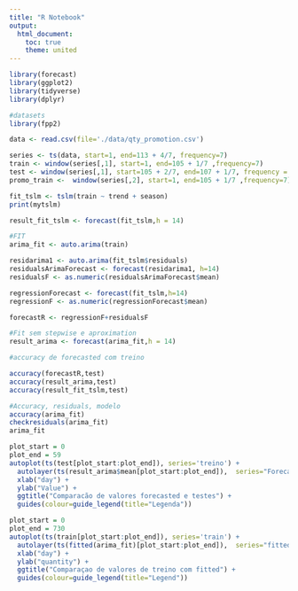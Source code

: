 ```yaml
---
title: "R Notebook"
output:
  html_document:
    toc: true
    theme: united
---
```



```r
library(forecast)
library(ggplot2)
library(tidyverse)
library(dplyr)

#datasets
library(fpp2)
```


```r
data <- read.csv(file='./data/qty_promotion.csv')
```



```r
series <- ts(data, start=1, end=113 + 4/7, frequency=7)
train <- window(series[,1], start=1, end=105 + 1/7 ,frequency=7)
test <- window(series[,1], start=105 + 2/7, end=107 + 1/7, frequency = 7)
promo_train <-  window(series[,2], start=1, end=105 + 1/7 ,frequency=7)

fit_tslm <- tslm(train ~ trend + season)
print(mytslm)

```


```r
result_fit_tslm <- forecast(fit_tslm,h = 14)

```



```r

#FIT
arima_fit <- auto.arima(train)

```

```r
residarima1 <- auto.arima(fit_tslm$residuals)
residualsArimaForecast <- forecast(residarima1, h=14)
residualsF <- as.numeric(residualsArimaForecast$mean)

regressionForecast <- forecast(fit_tslm,h=14)
regressionF <- as.numeric(regressionForecast$mean)

forecastR <- regressionF+residualsF

```



```r
#Fit sem stepwise e aproximation
result_arima <- forecast(arima_fit,h = 14)
```


```r
#accuracy de forecasted com treino

accuracy(forecastR,test)
accuracy(result_arima,test)
accuracy(result_fit_tslm,test)

```





```r
#Accuracy, residuals, modelo
accuracy(arima_fit)
checkresiduals(arima_fit)
arima_fit
```


```r
plot_start = 0
plot_end = 59
autoplot(ts(test[plot_start:plot_end]), series='treino') +
  autolayer(ts(result_arima$mean[plot_start:plot_end]),  series="Forecasted") +
  xlab("day") +
  ylab("Value") +
  ggtitle("Comparacão de valores forecasted e testes") +
  guides(colour=guide_legend(title="Legenda"))
```



```r
plot_start = 0
plot_end = 730
autoplot(ts(train[plot_start:plot_end]), series='train') +
  autolayer(ts(fitted(arima_fit)[plot_start:plot_end]),  series="fitted") +
  xlab("day") +
  ylab("quantity") +
  ggtitle("Comparaçao de valores de treino com fitted") +
  guides(colour=guide_legend(title="Legend"))

```
















